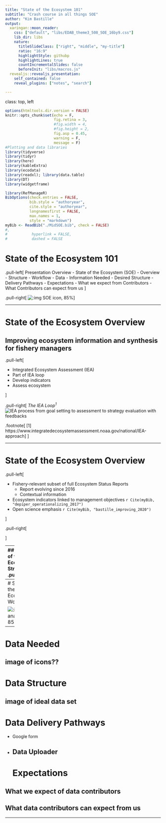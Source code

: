 ```yaml
---
title: "State of the Ecosystem 101"
subtitle: "Crash course in all things SOE"
author: "Kim Bastille"
output:
  xaringan::moon_reader:
    css: ["default", "libs/EDAB_theme3_508_SOE_16by9.css"]
    lib_dir: libs
    nature:
      titleSlideClass: ["right", "middle", "my-title"]
      ratio: "16:9"
      highlightStyle: githubp
      highlightLines: true
      countIncrementalSlides: false
      beforeInit: "libs/macros.js"
  revealjs::revealjs_presentation:
    self_contained: false
    reveal_plugins: ["notes", "search"]

---
```

class: top, left

<style>
p.caption {
  font-size: 0.6em;
}
</style>

```r
options(htmltools.dir.version = FALSE)
knitr::opts_chunk$set(echo = F,
                      fig.retina = 3,
                      #fig.width = 4,
                      #fig.height = 2,
                      fig.asp = 0.45,
                      warning = F,
                      message = F)
#Plotting and data libraries
library(tidyverse)
library(tidyr)
library(here)
library(kableExtra)
library(ecodata)
library(readxl); library(data.table)
library(DT)
library(widgetframe)
```

```r
library(RefManageR)
BibOptions(check.entries = FALSE,
           bib.style = "authoryear",
           cite.style = "authoryear",
           longnamesfirst = FALSE,
           max.names = 1,
           style = "markdown")
myBib <- ReadBib("./MidSOE.bib", check = FALSE)
#,
#           hyperlink = FALSE,
#           dashed = FALSE
```

# State of the Ecosystem 101
.pull-left[
Presentation Overview 
- State of the Ecosystem (SOE)
  - Overview
  - Structure
  - Workflow
- Data
  - Information Needed
  - Desired Structure
  - Delivery Pathways
- Expectations
  - What we expect from Contributors
  - What Contributors can expect from us 
]

.pull-right[
![:img SOE icon, 85%](EDAB_images/SOE_logo.png)
]

---

# State of the Ecosystem Overview
## Improving ecosystem information and synthesis for fishery managers

.pull-left[

- Integrated Ecosystem Assessment (IEA)
- Part of IEA loop
 - Develop indicators
 - Assess ecosystem


]

.pull-right[
*The IEA Loop<sup>1</sup>*
![IEA process from goal setting to assessment to strategy evaluation with feedbacks](EDAB_images/iea-loop.png)

.footnote[
[1] https://www.integratedecosystemassessment.noaa.gov/national/IEA-approach
]
]


---

# State of the Ecosystem Overview

.pull-left[

- Fishery-relevant subset of full Ecosystem Status Reports
  - Report evolving since 2016
  - Contextual information
- Ecosystem indicators linked to management objectives `r Cite(myBib, "depiper_operationalizing_2017")`
- Open science emphasis `r Cite(myBib, "bastille_improving_2020")`

]

.pull-right[


]

---
## State of the Ecosystem Structure
.pull-left[

## Report Structure
1. Graphical summary
    + Page 1 report card re: objectives &rarr;
    + Page 2 risk summary bullets
    + Page 3 synthesis themes
1. Performance relative to management objectives
1. Risks to meeting management objectives

]
.pull-right[

```r
mng_obj <- data.frame("Objective Categories" = c("Seafood Production",
                                                 "Profits","Recreation",
                                                 "Stability","Social & Cultural",
                                                 "Protected Species",
                                                 "Biomass","Productivity",
                                                 "Trophic structure","Habitat"),
"Indicators reported here" = c("Landings; commercial total and by feeding guild; recreational harvest",
                               "Revenue decomposed to price and volume",
                               "Days fished; recreational fleet diversity",
                               "Diversity indices (fishery and ecosystem)",
                               "Community engagement/reliance status",
                               "Bycatch; population (adult and juvenile) numbers, mortalities",
                               "Biomass or abundance by feeding guild from surveys",
                               "Condition and recruitment of managed species, Primary productivity",
                               "Relative biomass of feeding guilds, Zooplankton",
                               "Estuarine and offshore habitat conditions"))
knitr::kable(mng_obj, linesep = "",
      col.names = c("Objective Categories","Indicators reported here"),
      caption = "Example ecosystem-scale fishery management objectives",
      #align = 'c',
      booktabs = T) %>%
  kable_styling(font_size = 14) %>%
 # kable_styling(latex_options = "hold_position", "scale_down") %>%
 # column_spec(c(2), width = c("25em")) %>%
  row_spec(0, bold = TRUE) %>%
 # group_rows("Provisioning/Cultural", 1,4) %>%
 # group_rows("Supporting/Regulating", 5,9)
  pack_rows("Provisioning and Cultural Services", 1,6) %>%
  pack_rows("Supporting and Regulating Services", 7,10)
```
]

---
# State of the Ecosystem Workflow

![:img tree analogy, 85%](EDAB_images/soe_workflow_tree.png)
---
# Data Needed
image of icons??
---
# Data Structure

image of ideal data set
---
# Data Delivery Pathways
- Google form
- Data Uploader
---
# Expectations

## What we expect of data contributors

## What data contributors can expect from us

---
 